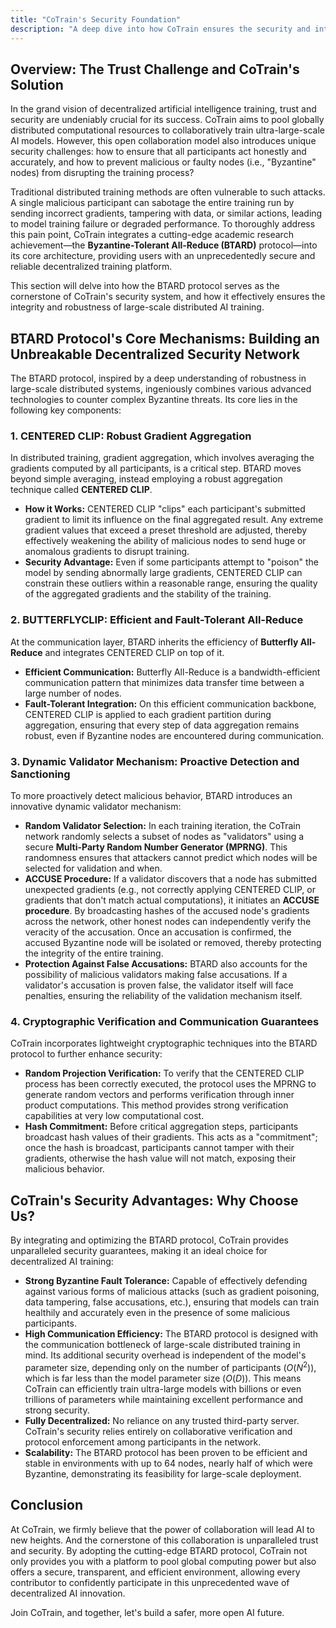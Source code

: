 ```yaml
---
title: "CoTrain's Security Foundation"
description: "A deep dive into how CoTrain ensures the security and integrity of large-scale decentralized AI training through cutting-edge technology"
---
```


## Overview: The Trust Challenge and CoTrain's Solution

In the grand vision of decentralized artificial intelligence training, trust and security are undeniably crucial for its success. CoTrain aims to pool globally distributed computational resources to collaboratively train ultra-large-scale AI models. However, this open collaboration model also introduces unique security challenges: how to ensure that all participants act honestly and accurately, and how to prevent malicious or faulty nodes (i.e., "Byzantine" nodes) from disrupting the training process?

Traditional distributed training methods are often vulnerable to such attacks. A single malicious participant can sabotage the entire training run by sending incorrect gradients, tampering with data, or similar actions, leading to model training failure or degraded performance. To thoroughly address this pain point, CoTrain integrates a cutting-edge academic research achievement—the **Byzantine-Tolerant All-Reduce (BTARD)** protocol—into its core architecture, providing users with an unprecedentedly secure and reliable decentralized training platform.

This section will delve into how the BTARD protocol serves as the cornerstone of CoTrain's security system, and how it effectively ensures the integrity and robustness of large-scale distributed AI training.

## BTARD Protocol's Core Mechanisms: Building an Unbreakable Decentralized Security Network

The BTARD protocol, inspired by a deep understanding of robustness in large-scale distributed systems, ingeniously combines various advanced technologies to counter complex Byzantine threats. Its core lies in the following key components:

### 1. CENTERED CLIP: Robust Gradient Aggregation

In distributed training, gradient aggregation, which involves averaging the gradients computed by all participants, is a critical step. BTARD moves beyond simple averaging, instead employing a robust aggregation technique called **CENTERED CLIP**.

* **How it Works:** CENTERED CLIP "clips" each participant's submitted gradient to limit its influence on the final aggregated result. Any extreme gradient values that exceed a preset threshold are adjusted, thereby effectively weakening the ability of malicious nodes to send huge or anomalous gradients to disrupt training.
* **Security Advantage:** Even if some participants attempt to "poison" the model by sending abnormally large gradients, CENTERED CLIP can constrain these outliers within a reasonable range, ensuring the quality of the aggregated gradients and the stability of the training.

### 2. BUTTERFLYCLIP: Efficient and Fault-Tolerant All-Reduce

At the communication layer, BTARD inherits the efficiency of **Butterfly All-Reduce** and integrates CENTERED CLIP on top of it.

* **Efficient Communication:** Butterfly All-Reduce is a bandwidth-efficient communication pattern that minimizes data transfer time between a large number of nodes.
* **Fault-Tolerant Integration:** On this efficient communication backbone, CENTERED CLIP is applied to each gradient partition during aggregation, ensuring that every step of data aggregation remains robust, even if Byzantine nodes are encountered during communication.

### 3. Dynamic Validator Mechanism: Proactive Detection and Sanctioning

To more proactively detect malicious behavior, BTARD introduces an innovative dynamic validator mechanism:

* **Random Validator Selection:** In each training iteration, the CoTrain network randomly selects a subset of nodes as "validators" using a secure **Multi-Party Random Number Generator (MPRNG)**. This randomness ensures that attackers cannot predict which nodes will be selected for validation and when.
* **ACCUSE Procedure:** If a validator discovers that a node has submitted unexpected gradients (e.g., not correctly applying CENTERED CLIP, or gradients that don't match actual computations), it initiates an **ACCUSE procedure**. By broadcasting hashes of the accused node's gradients across the network, other honest nodes can independently verify the veracity of the accusation. Once an accusation is confirmed, the accused Byzantine node will be isolated or removed, thereby protecting the integrity of the entire training.
* **Protection Against False Accusations:** BTARD also accounts for the possibility of malicious validators making false accusations. If a validator's accusation is proven false, the validator itself will face penalties, ensuring the reliability of the validation mechanism itself.

### 4. Cryptographic Verification and Communication Guarantees

CoTrain incorporates lightweight cryptographic techniques into the BTARD protocol to further enhance security:

* **Random Projection Verification:** To verify that the CENTERED CLIP process has been correctly executed, the protocol uses the MPRNG to generate random vectors and performs verification through inner product computations. This method provides strong verification capabilities at very low computational cost.
* **Hash Commitment:** Before critical aggregation steps, participants broadcast hash values of their gradients. This acts as a "commitment"; once the hash is broadcast, participants cannot tamper with their gradients, otherwise the hash value will not match, exposing their malicious behavior.

## CoTrain's Security Advantages: Why Choose Us?

By integrating and optimizing the BTARD protocol, CoTrain provides unparalleled security guarantees, making it an ideal choice for decentralized AI training:

* **Strong Byzantine Fault Tolerance:** Capable of effectively defending against various forms of malicious attacks (such as gradient poisoning, data tampering, false accusations, etc.), ensuring that models can train healthily and accurately even in the presence of some malicious participants.
* **High Communication Efficiency:** The BTARD protocol is designed with the communication bottleneck of large-scale distributed training in mind. Its additional security overhead is independent of the model's parameter size, depending only on the number of participants ($O(N^2)$), which is far less than the model parameter size ($O(D)$). This means CoTrain can efficiently train ultra-large models with billions or even trillions of parameters while maintaining excellent performance and strong security.
* **Fully Decentralized:** No reliance on any trusted third-party server. CoTrain's security relies entirely on collaborative verification and protocol enforcement among participants in the network.
* **Scalability:** The BTARD protocol has been proven to be efficient and stable in environments with up to 64 nodes, nearly half of which were Byzantine, demonstrating its feasibility for large-scale deployment.

## Conclusion

At CoTrain, we firmly believe that the power of collaboration will lead AI to new heights. And the cornerstone of this collaboration is unparalleled trust and security. By adopting the cutting-edge BTARD protocol, CoTrain not only provides you with a platform to pool global computing power but also offers a secure, transparent, and efficient environment, allowing every contributor to confidently participate in this unprecedented wave of decentralized AI innovation.

Join CoTrain, and together, let's build a safer, more open AI future.
